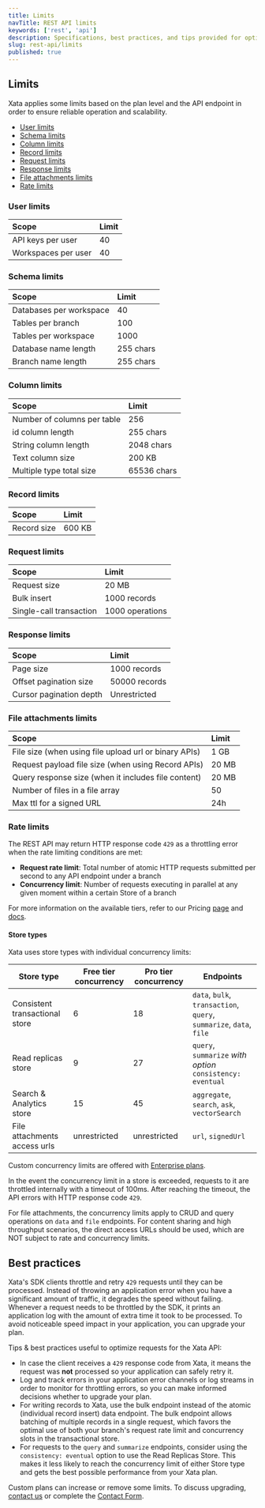 ```yaml
---
title: Limits
navTitle: REST API limits
keywords: ['rest', 'api']
description: Specifications, best practices, and tips provided for optimizing requests
slug: rest-api/limits
published: true
---
```


## Limits

Xata applies some limits based on the plan level and the API endpoint in order to ensure reliable operation and scalability.

- [User limits](#user-limits)
- [Schema limits](#schema-limits)
- [Column limits](#column-limits)
- [Record limits](#record-limits)
- [Request limits](#request-limits)
- [Response limits](#response-limits)
- [File attachments limits](#file-attachments-limits)
- [Rate limits](#rate-limits)

### User limits

| Scope               | Limit |
| :------------------ | :---- |
| API keys per user   | 40    |
| Workspaces per user | 40    |

### Schema limits

| Scope                   | Limit     |
| :---------------------- | :-------- |
| Databases per workspace | 40        |
| Tables per branch       | 100       |
| Tables per workspace    | 1000      |
| Database name length    | 255 chars |
| Branch name length      | 255 chars |

### Column limits

| Scope                       | Limit       |
| :-------------------------- | :---------- |
| Number of columns per table | 256         |
| id column length            | 255 chars   |
| String column length        | 2048 chars  |
| Text column size            | 200 KB      |
| Multiple type total size    | 65536 chars |

### Record limits

| Scope       | Limit  |
| :---------- | :----- |
| Record size | 600 KB |

### Request limits

| Scope                   | Limit           |
| :---------------------- | :-------------- |
| Request size            | 20 MB           |
| Bulk insert             | 1000 records    |
| Single-call transaction | 1000 operations |

### Response limits

| Scope                   | Limit         |
| :---------------------- | :------------ |
| Page size               | 1000 records  |
| Offset pagination size  | 50000 records |
| Cursor pagination depth | Unrestricted  |

### File attachments limits

| Scope                                                 | Limit |
| :---------------------------------------------------- | :---- |
| File size (when using file upload url or binary APIs) | 1 GB  |
| Request payload file size (when using Record APIs)    | 20 MB |
| Query response size (when it includes file content)   | 20 MB |
| Number of files in a file array                       | 50    |
| Max ttl for a signed URL                              | 24h   |

### Rate limits

The REST API may return HTTP response code `429` as a throttling error when the rate limiting conditions are met:

- **Request rate limit**: Total number of atomic HTTP requests submitted per second to any API endpoint under a branch
- **Concurrency limit**: Number of requests executing in parallel at any given moment within a certain Store of a branch

For more information on the available tiers, refer to our Pricing [page](/pricing) and [docs](/docs/concepts/pricing).

#### Store types

Xata uses store types with individual concurrency limits:

| Store type                     | Free tier concurrency | Pro tier concurrency | Endpoints                                                           |
| ------------------------------ | --------------------- | -------------------- | ------------------------------------------------------------------- |
| Consistent transactional store | 6                     | 18                   | `data`, `bulk`, `transaction`, `query`, `summarize`, `data`, `file` |
| Read replicas store            | 9                     | 27                   | `query`, `summarize` _with option_ `consistency: eventual`          |
| Search & Analytics store       | 15                    | 45                   | `aggregate`, `search`, `ask`, `vectorSearch`                        |
| File attachments access urls   | unrestricted          | unrestricted         | `url`, `signedUrl`                                                  |

Custom concurrency limits are offered with [Enterprise plans](/pricing).

In the event the concurrency limit in a store is exceeded, requests to it are throttled internally with a timeout of 100ms. After reaching the timeout, the API errors with HTTP response code `429`.

For file attachments, the concurrency limits apply to CRUD and query operations on `data` and `file` endpoints. For content sharing and high throughput scenarios, the direct access URLs should be used, which are NOT subject to rate and concurrency limits.

## Best practices

Xata's SDK clients throttle and retry `429` requests until they can be processed. Instead of throwing an application error when you have a significant amount of traffic, it degrades the speed without failing. Whenever a request needs to be throttled by the SDK, it prints an application log with the amount of extra time it took to be processed. To avoid noticeable speed impact in your application, you can upgrade your plan.

Tips & best practices useful to optimize requests for the Xata API:

- In case the client receives a `429` response code from Xata, it means the request was **not** processed so your application can safely retry it.
- Log and track errors in your application error channels or log streams in order to monitor for throttling errors, so you can make informed decisions whether to upgrade your plan.
- For writing records to Xata, use the bulk endpoint instead of the atomic (individual record insert) data endpoint. The bulk endpoint allows batching of multiple records in a single request, which favors the optimal use of both your branch's request rate limit and concurrency slots in the transactional store.
- For requests to the `query` and `summarize` endpoints, consider using the `consistency: eventual` option to use the Read Replicas Store. This makes it less likely to reach the concurrency limit of either Store type and gets the best possible performance from your Xata plan.

Custom plans can increase or remove some limits. To discuss upgrading, [contact us](mailto:support@xata.io) or complete the [Contact Form](https://support.xata.io/hc/en-us/requests/new).
